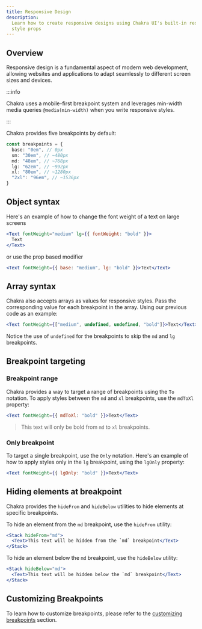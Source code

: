 ```yaml
---
title: Responsive Design
description:
  Learn how to create responsive designs using Chakra UI's built-in responsive
  style props
---
```


## Overview

Responsive design is a fundamental aspect of modern web development, allowing
websites and applications to adapt seamlessly to different screen sizes and
devices.

:::info

Chakra uses a mobile-first breakpoint system and leverages min-width media
queries `@media(min-width)` when you write responsive styles.

:::

Chakra provides five breakpoints by default:

```ts
const breakpoints = {
  base: "0em", // 0px
  sm: "30em", // ~480px
  md: "48em", // ~768px
  lg: "62em", // ~992px
  xl: "80em", // ~1280px
  "2xl": "96em", // ~1536px
}
```

## Object syntax

Here's an example of how to change the font weight of a text on large screens

```jsx
<Text fontWeight="medium" lg={{ fontWeight: "bold" }}>
  Text
</Text>
```

or use the prop based modifier

```jsx
<Text fontWeight={{ base: "medium", lg: "bold" }}>Text</Text>
```

## Array syntax

Chakra also accepts arrays as values for responsive styles. Pass the
corresponding value for each breakpoint in the array. Using our previous code as
an example:

```jsx
<Text fontWeight={["medium", undefined, undefined, "bold"]}>Text</Text>
```

Notice the use of `undefined` for the breakpoints to skip the `md` and `lg`
breakpoints.

## Breakpoint targeting

### Breakpoint range

Chakra provides a way to target a range of breakpoints using the `To` notation.
To apply styles between the `md` and `xl` breakpoints, use the `mdToXl`
property:

```jsx
<Text fontWeight={{ mdToXl: "bold" }}>Text</Text>
```

> This text will only be bold from `md` to `xl` breakpoints.

### Only breakpoint

To target a single breakpoint, use the `Only` notation. Here's an example of how
to apply styles only in the `lg` breakpoint, using the `lgOnly` property:

```jsx
<Text fontWeight={{ lgOnly: "bold" }}>Text</Text>
```

## Hiding elements at breakpoint

Chakra provides the `hideFrom` and `hideBelow` utilities to hide elements at
specific breakpoints.

To hide an element from the `md` breakpoint, use the `hideFrom` utility:

```jsx
<Stack hideFrom="md">
  <Text>This text will be hidden from the `md` breakpoint</Text>
</Stack>
```

To hide an element below the `md` breakpoint, use the `hideBelow` utility:

```jsx
<Stack hideBelow="md">
  <Text>This text will be hidden below the `md` breakpoint</Text>
</Stack>
```

## Customizing Breakpoints

To learn how to customize breakpoints, please refer to the
[customizing breakpoints](/docs/theming/customization/breakpoints) section.
